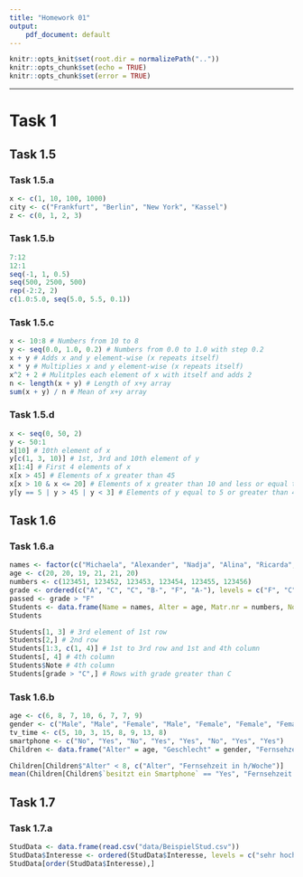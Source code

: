 ```yaml
---
title: "Homework 01"
output:
    pdf_document: default
---
```


```r
knitr::opts_knit$set(root.dir = normalizePath(".."))
knitr::opts_chunk$set(echo = TRUE)
knitr::opts_chunk$set(error = TRUE)
```

\let\OldRule\rule
\renewcommand{\rule}[2]{\OldRule{\linewidth}{#2}}

----------

# Task 1

## Task 1.5

### Task 1.5.a
```r
x <- c(1, 10, 100, 1000)
city <- c("Frankfurt", "Berlin", "New York", "Kassel")
z <- c(0, 1, 2, 3)
```

### Task 1.5.b
```r
7:12
12:1
seq(-1, 1, 0.5)
seq(500, 2500, 500)
rep(-2:2, 2)
c(1.0:5.0, seq(5.0, 5.5, 0.1))
```

### Task 1.5.c
```r
x <- 10:8 # Numbers from 10 to 8
y <- seq(0.0, 1.0, 0.2) # Numbers from 0.0 to 1.0 with step 0.2
x + y # Adds x and y element-wise (x repeats itself)
x * y # Multiplies x and y element-wise (x repeats itself)
x^2 + 2 # Mulitples each element of x with itself and adds 2
n <- length(x + y) # Length of x+y array
sum(x + y) / n # Mean of x+y array
```

### Task 1.5.d
```r
x <- seq(0, 50, 2)
y <- 50:1
x[10] # 10th element of x
y[c(1, 3, 10)] # 1st, 3rd and 10th element of y
x[1:4] # First 4 elements of x
x[x > 45] # Elements of x greater than 45
x[x > 10 & x <= 20] # Elements of x greater than 10 and less or equal to 20
y[y == 5 | y > 45 | y < 3] # Elements of y equal to 5 or greater than 45 or less than 3
```

## Task 1.6

### Task 1.6.a
```r
names <- factor(c("Michaela", "Alexander", "Nadja", "Alina", "Ricarda", "Omar"))
age <- c(20, 20, 19, 21, 21, 20)
numbers <- c(123451, 123452, 123453, 123454, 123455, 123456)
grade <- ordered(c("A", "C", "C", "B-", "F", "A-"), levels = c("F", "C", "B-", "A-", "A"))
passed <- grade > "F"
Students <- data.frame(Name = names, Alter = age, Matr.nr = numbers, Note = grade, Pruefung.bestanden = passed)
Students

Students[1, 3] # 3rd element of 1st row
Students[2,] # 2nd row
Students[1:3, c(1, 4)] # 1st to 3rd row and 1st and 4th column
Students[, 4] # 4th column
Students$Note # 4th column
Students[grade > "C",] # Rows with grade greater than C
```

### Task 1.6.b
```r
age <- c(6, 8, 7, 10, 6, 7, 7, 9)
gender <- c("Male", "Male", "Female", "Male", "Female", "Female", "Female", "Male")
tv_time <- c(5, 10, 3, 15, 8, 9, 13, 8)
smartphone <- c("No", "Yes", "No", "Yes", "Yes", "No", "Yes", "Yes")
Children <- data.frame("Alter" = age, "Geschlecht" = gender, "Fernsehzeit in h/Woche" = tv_time, "besitzt ein Smartphone" = smartphone, check.names = FALSE)

Children[Children$"Alter" < 8, c("Alter", "Fernsehzeit in h/Woche")]
mean(Children[Children$`besitzt ein Smartphone` == "Yes", "Fernsehzeit in h/Woche"])
```

## Task 1.7

### Task 1.7.a
```r
StudData <- data.frame(read.csv("data/BeispielStud.csv"))
StudData$Interesse <- ordered(StudData$Interesse, levels = c("sehr hoch", "hoch", "mittel", "gering"))
StudData[order(StudData$Interesse),]
```
